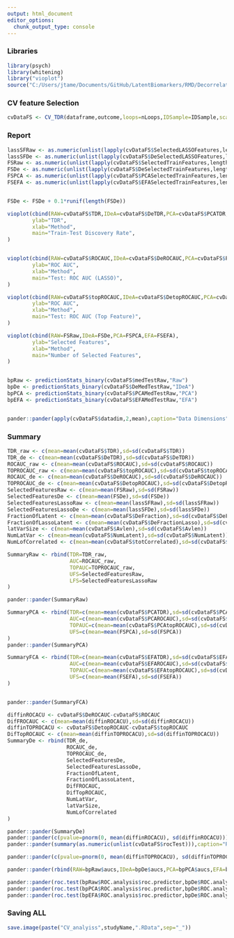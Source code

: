 ```yaml
---
output: html_document
editor_options: 
  chunk_output_type: console
---
```


### Libraries
```r
library(psych)
library(whitening)
library("vioplot")
source("C:/Users/jtame/Documents/GitHub/LatentBiomarkers/RMD/DecorrelationCV.R")

```


### CV feature Selection
```r

cvDataFS <- CV_TDR(dataframe,outcome,loops=nLoops,IDSample=IDSample,scale=needScaling,thr=thro)


```

### Report
```r

lassSFRaw <- as.numeric(unlist(lapply(cvDataFS$SelectedLASSOFeatures,length)))
lassSFDe <- as.numeric(unlist(lapply(cvDataFS$DeSelectedLASSOFeatures,length)))
FSRaw <- as.numeric(unlist(lapply(cvDataFS$SelectedTrainFeatures,length)))
FSDe <- as.numeric(unlist(lapply(cvDataFS$DeSelectedTrainFeatures,length)))
FSPCA <- as.numeric(unlist(lapply(cvDataFS$PCASelectedTrainFeatures,length)))
FSEFA <- as.numeric(unlist(lapply(cvDataFS$EFASelectedTrainFeatures,length)))


FSDe <- FSDe + 0.1*runif(length(FSDe))

vioplot(cbind(RAW=cvDataFS$TDR,IDeA=cvDataFS$DeTDR,PCA=cvDataFS$PCATDR,EFA=cvDataFS$EFATDR),
        ylab="TDR",
        xlab="Method",
        main="Train-Test Discovery Rate",
)


vioplot(cbind(RAW=cvDataFS$ROCAUC,IDeA=cvDataFS$DeROCAUC,PCA=cvDataFS$PCAROCAUC,EFA=cvDataFS$EFAROCAUC),
        ylab="ROC AUC",
        xlab="Method",
        main="Test: ROC AUC (LASSO)",
)

vioplot(cbind(RAW=cvDataFS$topROCAUC,IDeA=cvDataFS$DetopROCAUC,PCA=cvDataFS$PCAtopROCAUC,EFA=cvDataFS$EFAtopROCAUC),
        ylab="ROC AUC",
        xlab="Method",
        main="Test: ROC AUC (Top Feature)",
)

vioplot(cbind(RAW=FSRaw,IDeA=FSDe,PCA=FSPCA,EFA=FSEFA),
        ylab="Selected Features",
        xlab="Method",
        main="Number of Selected Features",
)


bpRaw <- predictionStats_binary(cvDataFS$medTestRaw,"Raw")
bpDe <- predictionStats_binary(cvDataFS$DeMedTestRaw,"IDeA")
bpPCA <- predictionStats_binary(cvDataFS$PCAMedTestRaw,"PCA")
bpEFA <- predictionStats_binary(cvDataFS$EFAMedTestRaw,"EFA")


pander::pander(apply(cvDataFS$datadim,2,mean),caption="Data Dimensions")

```


### Summary
```r
TDR_raw <- c(mean=mean(cvDataFS$TDR),sd=sd(cvDataFS$TDR))
TDR_de <- c(mean=mean(cvDataFS$DeTDR),sd=sd(cvDataFS$DeTDR))
ROCAUC_raw <- c(mean=mean(cvDataFS$ROCAUC),sd=sd(cvDataFS$ROCAUC))
TOPROCAUC_raw <- c(mean=mean(cvDataFS$topROCAUC),sd=sd(cvDataFS$topROCAUC))
ROCAUC_de <- c(mean=mean(cvDataFS$DeROCAUC),sd=sd(cvDataFS$DeROCAUC))
TOPROCAUC_de <- c(mean=mean(cvDataFS$DetopROCAUC),sd=sd(cvDataFS$DetopROCAUC))
SelectedFeaturesRaw <- c(mean=mean(FSRaw),sd=sd(FSRaw))
SelectedFeaturesDe <- c(mean=mean(FSDe),sd=sd(FSDe))
SelectedFeaturesLassoRaw <- c(mean=mean(lassSFRaw),sd=sd(lassSFRaw))
SelectedFeaturesLassoDe <- c(mean=mean(lassSFDe),sd=sd(lassSFDe))
FractionOfLatent <- c(mean=mean(cvDataFS$DeFraction),sd=sd(cvDataFS$DeFraction))
FractionOfLassoLatent <- c(mean=mean(cvDataFS$DeFractionLasso),sd=sd(cvDataFS$DeFractionLasso))
latVarSize <- c(mean=mean(cvDataFS$Avlen),sd=sd(cvDataFS$Avlen))
NumLatVar <- c(mean=mean(cvDataFS$NumLatent),sd=sd(cvDataFS$NumLatent))
NumLofCorrelated <- c(mean=mean(cvDataFS$totCorrelated),sd=sd(cvDataFS$totCorrelated))

SummaryRaw <- rbind(TDR=TDR_raw,
                    AUC=ROCAUC_raw,
                    TOPAUC=TOPROCAUC_raw,
                    UFS=SelectedFeaturesRaw,
                    LFS=SelectedFeaturesLassoRaw
)

pander::pander(SummaryRaw)                 

SummaryPCA <- rbind(TDR=c(mean=mean(cvDataFS$PCATDR),sd=sd(cvDataFS$PCATDR)),
                    AUC=c(mean=mean(cvDataFS$PCAROCAUC),sd=sd(cvDataFS$PCAROCAUC)),
                    TOPAUC=c(mean=mean(cvDataFS$PCAtopROCAUC),sd=sd(cvDataFS$PCAtopROCAUC)),
                    UFS=c(mean=mean(FSPCA),sd=sd(FSPCA))
)
pander::pander(SummaryPCA)                 

SummaryFCA <- rbind(TDR=c(mean=mean(cvDataFS$EFATDR),sd=sd(cvDataFS$EFATDR)),
                    AUC=c(mean=mean(cvDataFS$EFAROCAUC),sd=sd(cvDataFS$EFAROCAUC)),
                    TOPAUC=c(mean=mean(cvDataFS$EFAtopROCAUC),sd=sd(cvDataFS$EFAtopROCAUC)),
                    UFS=c(mean=mean(FSEFA),sd=sd(FSEFA))
)


pander::pander(SummaryFCA)                 

diffinROCACU <- cvDataFS$DeROCAUC-cvDataFS$ROCAUC
DifFROCAUC <- c(mean=mean(diffinROCACU),sd=sd(diffinROCACU))
diffinTOPROCACU <- cvDataFS$DetopROCAUC-cvDataFS$topROCAUC
DifTopROCAUC <- c(mean=mean(diffinTOPROCACU),sd=sd(diffinTOPROCACU))
SummaryDe <- rbind(TDR_de,
                   ROCAUC_de,
                   TOPROCAUC_de,
                   SelectedFeaturesDe,
                   SelectedFeaturesLassoDe,
                   FractionOfLatent,
                   FractionOfLassoLatent,
                   DifFROCAUC,
                   DifTopROCAUC,
                   NumLatVar,
                   latVarSize,
                   NumLofCorrelated
)

pander::pander(SummaryDe)
pander::pander(c(pvalue=pnorm(0, mean(diffinROCACU), sd(diffinROCACU))),caption="ROC Diff, p.value")
pander::pander(summary(as.numeric(unlist(cvDataFS$rocTest))),caption="ROC p.values")

pander::pander(c(pvalue=pnorm(0, mean(diffinTOPROCACU), sd(diffinTOPROCACU))),caption="TOP ROC Diff, p.value")

pander::pander(rbind(RAW=bpRaw$aucs,IDeA=bpDe$aucs,PCA=bpPCA$aucs,EFA=bpEFA$aucs))

pander::pander(roc.test(bpRaw$ROC.analysis$roc.predictor,bpDe$ROC.analysis$roc.predictor))
pander::pander(roc.test(bpPCA$ROC.analysis$roc.predictor,bpDe$ROC.analysis$roc.predictor))
pander::pander(roc.test(bpEFA$ROC.analysis$roc.predictor,bpDe$ROC.analysis$roc.predictor))


```

### Saving ALL

```r
save.image(paste("CV_analyiss",studyName,".RData",sep="_"))

```
